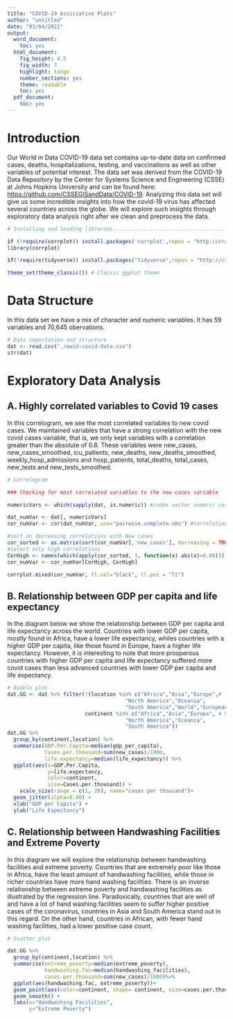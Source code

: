 ---
title: "COVID-19 Assiciative Plots"
author: "untitled"
date: "03/04/2021"
output:
  word_document:
    toc: yes
  html_document:
    fig_height: 4.5
    fig_width: 7
    highlight: tango
    number_sections: yes
    theme: readable
    toc: yes
  pdf_document:
    toc: yes
---

\newpage

# Introduction

Our World in Data COVID-19 data set contains up-to-date data on confirmed cases, deaths, hospitalizations, testing, and vaccinations as well as other variables of potential interest. The data set was derived from the COVID-19 Data Repository by the Center for Systems Science and Engineering (CSSE) at Johns Hopkins University and can be found here: <https://github.com/CSSEGISandData/COVID-19>. Analyzing this data set will give us some incredible insights into how the covid-19 virus has affected several countries across the globe. We will explore such insights through exploratory data analysis right after we clean and preprocess the data.

```{r, echo=FALSE,warning=FALSE,message=FALSE}
# Installing and loading libraries..................................................

if (!require(corrplot)) install.packages('corrplot',repos = "http://cran.us.r-project.org") # Correlation Plots
library(corrplot)

if(!require(tidyverse)) install.packages("tidyverse",repos = "http://cran.us.r-project.org") # #Data manipulation and visuals

theme_set(theme_classic()) # Classic ggplot theme

```

# Data Structure

In this data set we have a mix of character and numeric variables. It has 59 variables and 70,645 obervations.

```{r, echo=FALSE, message=FALSE}
# Data importation and structure
dat <- read.csv("./owid-covid-data.csv")
str(dat)

```

\newpage

# Exploratory Data Analysis

## A. Highly correlated variables to Covid 19 cases

In this correlogram, we see the most correlated variables to new covid cases. We maintained variables that have a strong correlation with the new covid cases variable, that is, we only kept variables with a correlation greater than the absolute of 0.8. These variables were new_cases, new_cases_smoothed, icu_patients, new_deaths, new_deaths_smoothed, weekly_hosp_admissions and hosp_patients, total_deaths, total_cases, new_tests and new_tests_smoothed.

```{r, echo=FALSE, message=FALSE, warning=FALSE,fig.width=10,fig.height=11}

# Correlogram

### Checking for most correlated variables to the new cases variable

numericVars <- which(sapply(dat, is.numeric)) #index vector numeric variables

dat_numVar <- dat[, numericVars]
cor_numVar <- cor(dat_numVar, use="pairwise.complete.obs") #correlations of all numeric variables

#sort on decreasing correlations with New cases
cor_sorted <- as.matrix(sort(cor_numVar[,'new_cases'], decreasing = TRUE))
#select only high correlations
CorHigh <- names(which(apply(cor_sorted, 1, function(x) abs(x)>0.80)))
cor_numVar <- cor_numVar[CorHigh, CorHigh]

corrplot.mixed(cor_numVar, tl.col="black", tl.pos = "lt")

```

\newpage

## B. Relationship between GDP per capita and life expectancy

In the diagram below we show the relationship between GDP per capita and life expectancy across the world. Countries with lower GDP per capita, mostly found in Africa, have a lower life expectancy, whiles countries with a higher GDP per capita, like those found in Europe, have a higher life expectancy. However, it is interesting to note that more prosperous countries with higher GDP per capita and life expectancy suffered more covid cases than less advanced countries with lower GDP per capita and life expectancy.

```{r, echo=FALSE, message=FALSE, warning=FALSE, fig.width=10, fig.height=7}
# Bubble plot
dat.GG <- dat %>% filter(!(location %in% c("Africa","Asia","Europe",# This is to remove the continents in location
                                      "North America","Oceania", 
                                      "South America","World","European Union")),
                         continent %in% c("Africa","Asia","Europe", # Remove blank variable
                                      "North America","Oceania", 
                                      "South America")) 
dat.GG %>% 
  group_by(continent,location) %>%
  summarise(GDP.Per.Capita=median(gdp_per_capita),
            Cases.per.thousand=sum(new_cases)/1000,
            life.expectancy=median(life_expectancy)) %>%
  ggplot(aes(x=GDP.Per.Capita,
             y=life.expectancy,
             color=continent,
             size=Cases.per.thousand)) +
    scale_size(range = c(1, 20), name="cases per thousand")+
  geom_jitter(alpha=0.40) +
  xlab("GDP per Capita") +
  ylab("Life Expectancy")
```

\newpage

## C. Relationship between Handwashing Facilities and Extreme Poverty

In this diagram we will explore the relationship between handwashing facilities and extreme poverty. Countries that are extremely poor like those in Africa, have the least amount of handwashing facilities, while those in richer countries have more hand washing facilities. There is an inverse relationship between extreme poverty and handwashing facilities as illustrated by the regression line. Paradoxically, countries that are well of and have a lot of hand washing facilities seem to suffer higher positive cases of the coronavirus, countries in Asia and South America stand out in this regard. On the other hand, countries in African, with fewer hand washing facilities, had a lower positive case count.

```{r, echo=FALSE, message=FALSE, warning=FALSE, fig.width=9, fig.height=6}

# Scatter plot

dat.GG %>% 
  group_by(continent,location) %>%
  summarise(extreme_poverty=median(extreme_poverty),
            handwashing.fac=median(handwashing_facilities),
            cases.per.thousand=sum(new_cases)/1000)%>% 
  ggplot(aes(handwashing.fac, extreme_poverty))+
  geom_point(aes(color=continent, shape= continent, size=cases.per.thousand)) +
  geom_smooth() +
  labs(x="Handwashing Facilities",
       y="Extreme Poverty")

```
